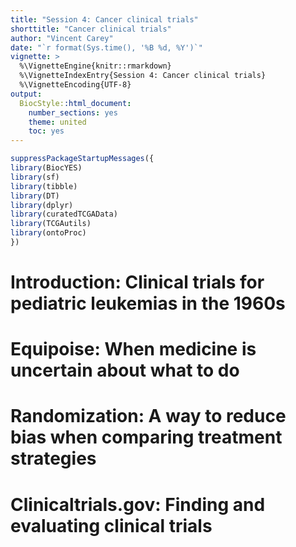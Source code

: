 ```yaml
---
title: "Session 4: Cancer clinical trials"
shorttitle: "Cancer clinical trials"
author: "Vincent Carey"
date: "`r format(Sys.time(), '%B %d, %Y')`"
vignette: >
  %\VignetteEngine{knitr::rmarkdown}
  %\VignetteIndexEntry{Session 4: Cancer clinical trials}
  %\VignetteEncoding{UTF-8}
output:
  BiocStyle::html_document:
    number_sections: yes
    theme: united
    toc: yes
---
```


```r
suppressPackageStartupMessages({
library(BiocYES)
library(sf)
library(tibble)
library(DT)
library(dplyr)
library(curatedTCGAData)
library(TCGAutils)
library(ontoProc)
})
```

# Introduction: Clinical trials for pediatric leukemias in the 1960s

# Equipoise: When medicine is uncertain about what to do

# Randomization: A way to reduce bias when comparing treatment strategies

# Clinicaltrials.gov: Finding and evaluating clinical trials

